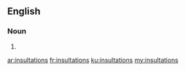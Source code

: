 ==English==

===Noun===
{{head|en|plural}}

# {{plural of|insultation|lang=en}}

[[ar:insultations]]
[[fr:insultations]]
[[ku:insultations]]
[[my:insultations]]